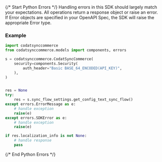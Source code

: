 {/* Start Python Errors */}
Handling errors in this SDK should largely match your expectations.  All operations return a response object or raise an error.  If Error objects are specified in your OpenAPI Spec, the SDK will raise the appropriate Error type.



### Example

```python
import codatsynccommerce
from codatsynccommerce.models import components, errors

s = codatsynccommerce.CodatSyncCommerce(
    security=components.Security(
        auth_header="Basic BASE_64_ENCODED(API_KEY)",
    ),
)


res = None
try:
    res = s.sync_flow_settings.get_config_text_sync_flow()
except errors.ErrorMessage as e:
    # handle exception
    raise(e)
except errors.SDKError as e:
    # handle exception
    raise(e)

if res.localization_info is not None:
    # handle response
    pass
```

{/* End Python Errors */}
